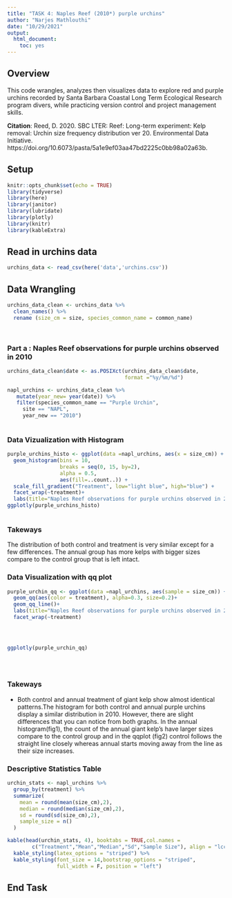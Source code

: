 ```yaml
---
title: "TASK 4: Naples Reef (2010*) purple urchins"
author: "Narjes Mathlouthi"
date: "10/29/2021"
output: 
  html_document: 
    toc: yes
---
```

## Overview

This code wrangles, analyzes then visualizes data to explore red and purple urchins recorded by Santa Barbara Coastal Long Term Ecological Research program divers, while practicing version control and project management skills.


**Citation**: Reed, D. 2020. SBC LTER: Reef: Long-term experiment: Kelp removal: Urchin size frequency distribution ver 20. Environmental Data Initiative. https://doi.org/10.6073/pasta/5a1e9ef03aa47bd2225c0bb98a02a63b. 



## Setup

```r
knitr::opts_chunk$set(echo = TRUE)
library(tidyverse)
library(here)
library(janitor)
library(lubridate)
library(plotly)
library(knitr)
library(kableExtra)
```

## Read in urchins data

```r

urchins_data <- read_csv(here('data','urchins.csv')) 

```


## Data Wrangling

```r
urchins_data_clean <- urchins_data %>% 
  clean_names() %>% 
  rename (size_cm = size, species_common_name = common_name) 

 
```

### Part a : Naples Reef observations for purple urchins observed in 2010

```r
urchins_data_clean$date <- as.POSIXct(urchins_data_clean$date, 
                                      format ="%y/%m/%d")

```



```r
napl_urchins <- urchins_data_clean %>% 
   mutate(year_new= year(date)) %>% 
   filter(species_common_name == "Purple Urchin",
     site == "NAPL",
     year_new == "2010") 
 
```


### Data Vizualization with Histogram


```r

purple_urchins_histo <- ggplot(data =napl_urchins, aes(x = size_cm)) +
  geom_histogram(bins = 10,
                 breaks = seq(0, 15, by=2), 
                 alpha = 0.5,
                 aes(fill=..count..)) +
  scale_fill_gradient("Treatment", low="light blue", high="blue") +
  facet_wrap(~treatment)+
  labs(title="Naples Reef observations for purple urchins observed in 2010", x="Size(cm)", y="Count")
ggplotly(purple_urchins_histo)
  


```

### Takeways

The distribution of both control and treatment is very similar except for a few differences. The annual group has more kelps with bigger sizes compare to the control group that is left intact. 


### Data Visualization with qq plot

```r

purple_urchin_qq <- ggplot(data =napl_urchins, aes(sample = size_cm)) +
  geom_qq(aes(color = treatment), alpha=0.3, size=0.2)+
  geom_qq_line()+
  labs(title="Naples Reef observations for purple urchins observed in 2010.", x="Size(cm)", y="Sample") +
  facet_wrap(~treatment)




ggplotly(purple_urchin_qq) 
  

  
```

### Takeways

- Both control and annual treatment of giant kelp show almost identical patterns.The histogram for both control and annual purple urchins display a similar distribution in 2010. However, there are slight differences that you can notice from both graphs. In the annual histogram(fig1), the count of the annual giant kelp's have larger sizes compare to the control group and in the qqplot (fig2) control follows the straight line closely whereas annual starts moving away from the line as their size increases.

### Descriptive Statistics Table

```r

urchin_stats <- napl_urchins %>% 
  group_by(treatment) %>% 
  summarize(
    mean = round(mean(size_cm),2),
    median = round(median(size_cm),2),
    sd = round(sd(size_cm),2),
    sample_size = n()
  )

kable(head(urchin_stats, 4), booktabs = TRUE,col.names = 
        c("Treatment","Mean","Median","Sd","Sample Size"), align = "lcccr", caption = "Table 1. Naples Reef observations for purple urchins observed in 2010") %>%
  kable_styling(latex_options = "striped") %>% 
  kable_styling(font_size = 14,bootstrap_options = "striped",
                full_width = F, position = "left")
```

## End Task

